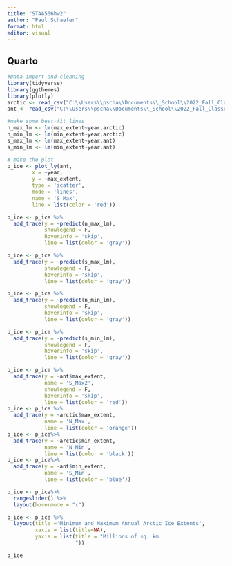 ```yaml
---
title: "STAA566hw2"
author: "Paul Schaefer"
format: html
editor: visual
---
```


## Quarto

```r
#Data import and cleaning
library(tidyverse)
library(ggthemes)
library(plotly)
arctic <- read_csv("C:\\Users\\pscha\\Documents\\_School\\2022_Fall_Classes\\STAA_566_DataViz\\arctic_ice.csv")
ant <- read_csv("C:\\Users\\pscha\\Documents\\_School\\2022_Fall_Classes\\STAA_566_DataViz\\antarctic_ice.csv")
```

```r
#make some best-fit lines
n_max_lm <- lm(max_extent~year,arctic)
n_min_lm <- lm(min_extent~year,arctic)
s_max_lm <- lm(max_extent~year,ant)
s_min_lm <- lm(min_extent~year,ant)
```

```r
# make the plot
p_ice <- plot_ly(ant, 
        x = ~year, 
        y = ~max_extent, 
        type = 'scatter', 
        mode = 'lines',
        name = 'S Max',
        line = list(color = 'red'))

p_ice <- p_ice %>%
  add_trace(y = ~predict(n_max_lm),
            showlegend = F,
            hoverinfo = 'skip',
            line = list(color = 'gray'))

p_ice <- p_ice %>%
  add_trace(y = ~predict(s_max_lm),
            showlegend = F,
            hoverinfo = 'skip',
            line = list(color = 'gray'))

p_ice <- p_ice %>%
  add_trace(y = ~predict(n_min_lm),
            showlegend = F,
            hoverinfo = 'skip',
            line = list(color = 'gray'))

p_ice <- p_ice %>%
  add_trace(y = ~predict(s_min_lm),
            showlegend = F,
            hoverinfo = 'skip',
            line = list(color = 'gray'))

p_ice <- p_ice %>% 
  add_trace(y = ~ant$max_extent,
            name = 'S_Max2',
            showlegend = F,
            hoverinfo = 'skip',
            line = list(color = 'red'))
p_ice <- p_ice %>%
  add_trace(y = ~arctic$max_extent,
            name = 'N_Max',
            line = list(color = 'orange'))
p_ice <- p_ice%>%
  add_trace(y = ~arctic$min_extent,
            name = 'N_Min',
            line = list(color = 'black'))
p_ice <- p_ice%>%
  add_trace(y = ~ant$min_extent,
            name = 'S_Min',
            line = list(color = 'blue'))

p_ice <- p_ice%>%
  rangeslider() %>%
  layout(hovermode = "x")

p_ice <- p_ice %>%
  layout(title ='Minimum and Maximum Annual Arctic Ice Extents',
         xaxis = list(title=NA),
         yaxis = list(title = "Millions of sq. km
                      "))

p_ice
```

